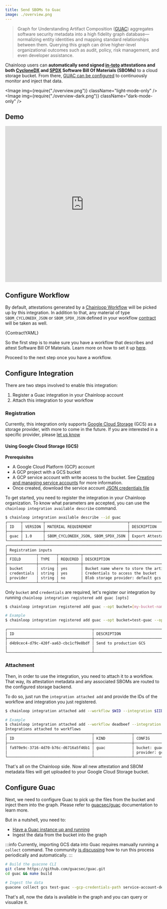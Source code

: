 ```yaml
---
title: Send SBOMs to Guac
image: ./overview.png
---
```



> Graph for Understanding Artifact Composition ([GUAC](https://github.com/guacsec/guac)) aggregates software security metadata into a high fidelity graph database—normalizing entity identities and mapping standard relationships between them. Querying this graph can drive higher-level organizational outcomes such as audit, policy, risk management, and even developer assistance.

Chainloop users can **automatically send signed [in-toto](https://in-toto.io/) attestations and both [CycloneDX](https://cyclonedx.org/) and [SPDX](https://spdx.dev/) Software Bill Of Materials (SBOMs)**
to a cloud storage bucket. From there, [GUAC can be configured](./#configure-guac) to continuously monitor and inject that data.

<Image img={require("./overview.png")} className="light-mode-only" />
<Image img={require("./overview-dark.png")} className="dark-mode-only" />

## Demo

<iframe
  width="100%"
  height="500"
  src="https://www.youtube.com/embed/XEeMeyC9ZJs"
  title="YouTube video player"
  frameborder="0"
  allow="accelerometer; autoplay; clipboard-write; encrypted-media; gyroscope; picture-in-picture; web-share"
  allowfullscreen
></iframe>

## Configure Workflow

By default, attestations generated by a [Chainloop Workflow](/getting-started/workflow-definition) will be picked up by this integration.
In addition to that, any material of type `SBOM_CYCLONEDX_JSON` or `SBOM_SPDX_JSON` defined in your workflow [contract](/reference/operator/contract) will be taken as well.

<CodeBlock language="yaml" title="example.yaml">
  {ContractYAML}
</CodeBlock>

So the first step is to make sure you have a workflow that describes and attest Software Bill Of Materials. Learn more on how to set it up [here](/guides/sbom-management/).

Proceed to the next step once you have a workflow.

## Configure Integration

There are two steps involved to enable this integration:

1. Register a Guac integration in your Chainloop account
2. Attach this integration to your workflow

### Registration

Currently, this integration only supports [Google Cloud Storage](https://cloud.google.com/storage) (GCS) as a storage provider, with more to come in the future. If you are interested in a specific provider, please [let us know](https://github.com/chainloop-dev/chainloop/issues/new)

#### Using Google Cloud Storage (GCS)

**Prerequisites**

- A Google Cloud Platform (GCP) account
- A GCP project with a GCS bucket
- A GCP service account with write access to the bucket. See [Creating and managing service accounts](https://cloud.google.com/iam/docs/creating-managing-service-accounts) for more information. 
- Once created, download the service account [JSON credentials file](https://developers.google.com/workspace/guides/create-credentials#create_credentials_for_a_service_account)

To get started, you need to register the integration in your Chainloop organization. To know what parameters are accepted, you can use the `chainloop integration available describe` command.

```bash
$ chainloop integration available describe --id guac                              
┌──────┬─────────┬─────────────────────────────────────┬────────────────────────────────────────────────────────────────────────────────────────────────┐
│ ID   │ VERSION │ MATERIAL REQUIREMENT                │ DESCRIPTION                                                                                    │
├──────┼─────────┼─────────────────────────────────────┼────────────────────────────────────────────────────────────────────────────────────────────────┤
│ guac │ 1.0     │ SBOM_CYCLONEDX_JSON, SBOM_SPDX_JSON │ Export Attestation and SBOMs metadata to a blob storage backend so guacsec/guac can consume it │
└──────┴─────────┴─────────────────────────────────────┴────────────────────────────────────────────────────────────────────────────────────────────────┘
┌────────────────────────────────────────────────────────────────────────────┐
│ Registration inputs                                                        │
├─────────────┬────────┬──────────┬──────────────────────────────────────────┤
│ FIELD       │ TYPE   │ REQUIRED │ DESCRIPTION                              │
├─────────────┼────────┼──────────┼──────────────────────────────────────────┤
│ bucket      │ string │ yes      │ Bucket name where to store the artifacts │
│ credentials │ string │ yes      │ Credentials to access the bucket         │
│ provider    │ string │ no       │ Blob storage provider: default gcs       │
└─────────────┴────────┴──────────┴──────────────────────────────────────────┘
```

Only `bucket` and `credentials` are required, let's register our integration by running `chainloop integration registered add guac [opts]`

```sh
$ chainloop integration registered add guac --opt bucket=[my-bucket-name] --opt credentials=[credentials-content] --opt provider=gcs

# Example
$ chainloop integration registered add guac --opt bucket=test-guac --opt credentials="$(cat ./service-account-devel.json)" --opt provider=gcs

┌──────────────────────────────────────┬──────────────────────────────────────┬─────────────────┬──────────────────────────────────────────┬─────────────────────┐
│ ID                                   │ DESCRIPTION                          │ KIND            │ CONFIG                                   │ CREATED AT          │
├──────────────────────────────────────┼──────────────────────────────────────┼─────────────────┼──────────────────────────────────────────┼─────────────────────┤
│ d4b9cec4-d79c-420f-aa63-cbc1cf9e8bdf │ Send to production GCS               │ guac            │ bucket: guac-prod                        │ 29 Jun 23 14:28 UTC │
│                                      │                                      │                 │ provider: gcs                            │                     │
└──────────────────────────────────────┴──────────────────────────────────────┴─────────────────┴──────────────────────────────────────────┴─────────────────────┘
```

### Attachment

Then, in order to use the integration, you need to attach it to a workflow. That way, its attestation metadata and any associated SBOMs are routed to the configured storage backend. 

To do so, just run the `integration attached add` and provide the IDs of the workflow and integration you just registered.

```sh
$ chainloop integration attached add --workflow $WID --integration $IID

# Example
$ chainloop integration attached add --workflow deadbeef --integration d4b9cec4-d79c-420f-aa63-cbc1cf9e8bdf
Integrations attached to workflows
┌──────────────────────────────────────┬─────────────────┬──────────────────────────────────────────┬─────────────────────┬─────────────────┐
│ ID                                   │ KIND            │ CONFIG                                   │ ATTACHED AT         │ WORKFLOW        │
├──────────────────────────────────────┼─────────────────┼──────────────────────────────────────────┼─────────────────────┼─────────────────┤
│ fa970e9c-3716-4d70-b76c-d6716a5f46b1 │ guac            │ bucket: guac-prod                        │ 29 Jun 23 20:48 UTC │ docs/release    │
│                                      │                 │ provider: gcs                            │                     │                 │
└──────────────────────────────────────┴─────────────────┴──────────────────────────────────────────┴─────────────────────┴─────────────────┘
```

That's all on the Chainloop side. Now all new attestation and SBOM metadata files will get uploaded to your Google Cloud Storage bucket.

## Configure Guac

Next, we need to configure Guac to pick up the files from the bucket and inject them into the graph. Please refer to [guacsec/guac](https://docs.guac.sh) documentation to learn more.

But in a nutshell, you need to:

- [Have a Guac instance up and running](https://docs.guac.sh/setup)
- Ingest the data from the bucket into the graph

:::info
Currently, importing GCS data into Guac requires manually running a `collect` command. The community [is discussing](https://github.com/guacsec/guac/issues/1005) how to run this process periodically and automatically.
:::


```bash
# Build the guacone CLI
git clone https://github.com/guacsec/guac.git
cd guac && make build

# Ingest the data
guacone collect gcs test-guac --gcp-credentials-path service-account-devel.json 
```

That's all, now the data is available in the graph and you can query or visualize it.